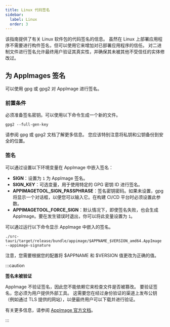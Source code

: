```yaml
---
title: Linux 代码签名
sidebar:
  label: Linux
  order: 3
---
```


该指南提供了有关 Linux 软件包的代码签名的信息。
虽然在 Linux 上部署应用程序不需要进行构件签名，但可以使用它来增加对已部署应用程序的信任。
对二进制文件进行签名允许最终用户验证其真实性，并确保其未被其他不受信任的实体修改过。

## 为 AppImages 签名

可以使用 gpg 或 gpg2 对 AppImage 进行签名。

### 前置条件

必须准备签名密钥。可以使用以下命令生成一个新的文件。

```shell
gpg2 --full-gen-key
```

请参阅 gpg 或 gpg2 文档了解更多信息。
您应该特别注意将私钥和公钥备份到安全的位置。

### 签名

可以通过设置以下环境变量在 AppImage 中嵌入签名：

- **SIGN**：设置为 `1` 为 AppImage 签名。
- **SIGN_KEY**：可选变量，用于使用特定的 GPG 密钥 ID 进行签名。
- **APPIMAGETOOL_SIGN_PASSPHRASE**：签名密钥密码。如果未设置，gpg 将显示一个对话框，以便您可以输入它。在构建 CI/CD 平台时必须设置此参数。
- **APPIMAGETOOL_FORCE_SIGN**：默认情况下，即使签名失败，也会生成 AppImage。要在发生错误时退出，你可以将此变量设置为 `1`。

可以通过运行以下命令显示 AppImage 中嵌入的签名。

```shell
./src-tauri/target/release/bundle/appimage/$APPNAME_$VERSION_amd64.AppImage --appimage-signature
```

注意，您需要根据您的配置将 $APPNAME 和 $VERSION 值更改为正确的值。

:::caution

**签名未被验证**

AppImage 不验证签名，因此您不能依赖它来检查文件是否被篡改。
要验证签名，您必须为用户提供外部工具。
这需要您在经过身份验证的渠道上发布公钥（例如通过 TLS 提供的网站），以便最终用户可以下载并进行验证。

有关更多信息，请参阅 [AppImage 官方文档]。

:::

[AppImage 官方文档]: https://docs.appimage.org/packaging-guide/optional/signatures.html
